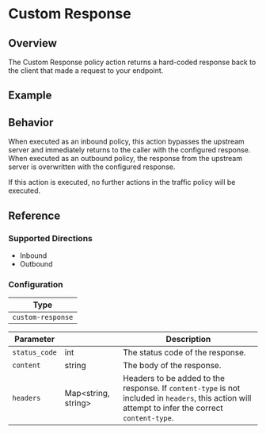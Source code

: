 
# Custom Response

## Overview

The Custom Response policy action returns a hard-coded response back to the client that made a request to your endpoint.

## Example

<ExampleHTTP />

## Behavior

When executed as an inbound policy, this action bypasses the upstream server and immediately returns to the caller with
the configured response. When executed as an outbound policy, the response from the upstream server is overwritten with the
configured response.

If this action is executed, no further actions in the traffic policy will be executed.

<VariableInterpolation />
<HeaderTemplate type="custom-response" />

## Reference

### Supported Directions

- Inbound
- Outbound

### Configuration

| Type              |
| ----------------- |
| `custom-response` |

| Parameter     | &nbsp;                    | Description                                                                                                                                        |
| ------------- | ------------------------- | -------------------------------------------------------------------------------------------------------------------------------------------------- |
| `status_code` | int                       | The status code of the response.                                                                                                                   |
| `content`     | string                    | The body of the response.                                                                                                                          |
| `headers`     | Map&lt;string, string&gt; | Headers to be added to the response. If `content-type` is not included in `headers`, this action will attempt to infer the correct `content-type`. |
